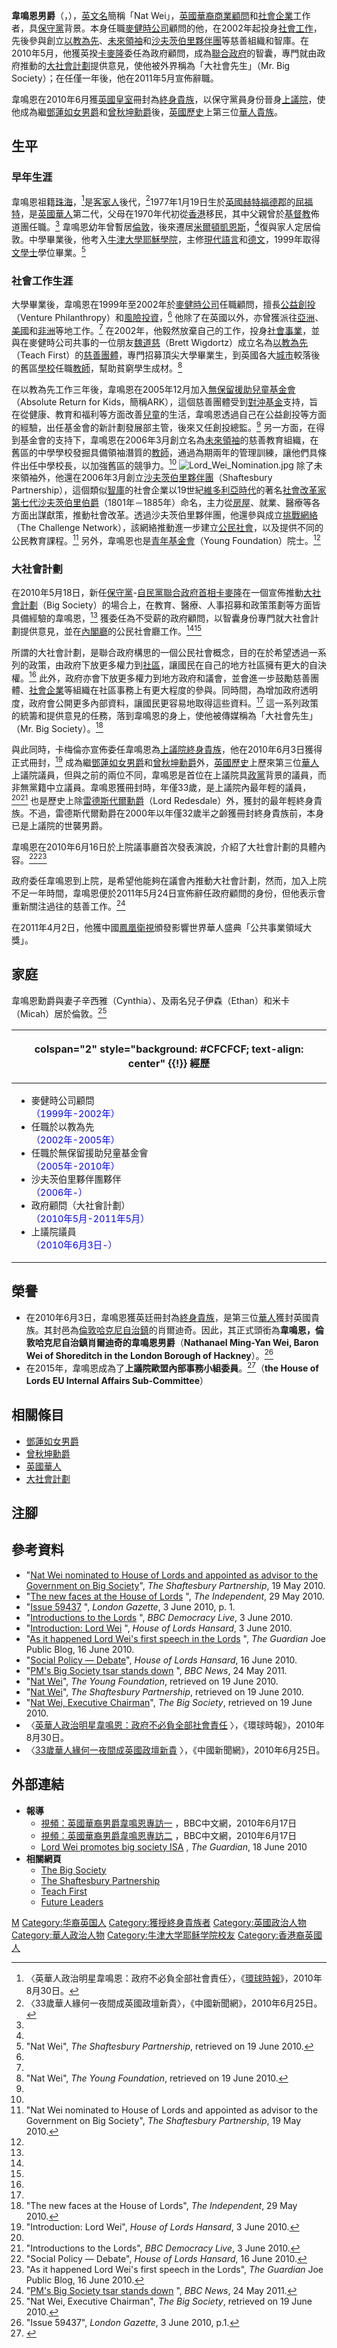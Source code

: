 {{NoteTA
|G1=PoliticiansUK
|G2=UK Places
|G3=People
|G4=Country
|1=zh-cn:卡梅伦;zh:卡梅倫;zh-hk:甘民樂;zh-tw:卡麥隆;
|2=zh-cn:戴维·卡梅伦;zh-hk:甘民樂;zh-tw:大衛·卡麥隆;
}}
{{Infobox officeholder
| name        = 韋鳴恩勳爵 <small>閣下<br>The Rt Hon. The Lord Wei</small>
| image       = Official portrait of Lord Wei crop 2.jpg
| image_size  = 
| caption     = 
| birth_date  = {{birth date and age|1977|1|19}} 
| birth_place = {{GBR}}[[英格蘭|英格蘭]][[赫特福德郡|赫特福德郡]][[屈福特|屈福特]] 
| death_date  = 
| death_place = 
| occupation  = [[商業|商業]]顧問、[[社會企業|社會企業]]工作者
| nationality = {{GBR}}
| party       = {{CUP}}
| alma_mater  = [[牛津大學耶穌學院|牛津大學耶穌學院]]
| salary      = 
| networth    = 
| spouse      = 
| website     = 
| footnotes   = 
}}

'''韋鳴恩男爵'''（{{lang-en|'''Nathanael Ming-Yan Wei, Baron Wei'''}}，{{bd|1977年|1月19日|||W}}），[[英文名|英文名]]簡稱「Nat Wei」，[[英國|英國]][[華裔|華裔]][[商業|商業]][[顧問|顧問]]和[[社會企業|社會企業]]工作者，具[[英國保守黨|保守黨]]背景。本身任職[[麥健時公司|麥健時公司]]顧問的他，在2002年起投身[[社會工作|社會工作]]，先後參與創立[[以教為先|以教為先]]、[[未來領袖|未來領袖]]和[[沙夫茨伯里夥伴團|沙夫茨伯里夥伴團]]等慈善組織和智庫。在2010年5月，他獲英揆[[卡麥隆|卡麥隆]]委任為政府顧問，成為[[聯合政府|聯合政府]]的智囊，專門就由政府推動的[[大社會計劃|大社會計劃]]提供意見，使他被外界稱為「大社會先生」（Mr. Big Society）；在任僅一年後，他在2011年5月宣佈辭職。

韋鳴恩在2010年6月獲[[英國皇室|英國皇室]]冊封為[[終身貴族|終身貴族]]，以保守黨員身份晉身[[英國上議院|上議院]]，使他成為繼[[鄧蓮如|鄧蓮如女男爵]]和[[曾秋坤|曾秋坤勳爵]]後，[[英國歷史|英國歷史]]上第三位[[華人|華人]][[貴族|貴族]]。

== 生平 ==
=== 早年生涯 ===
韋鳴恩祖籍[[珠海|珠海]]，<ref>〈英華人政治明星韋鳴恩：政府不必負全部社會責任〉，《[[環球時報|環球時報]]》，2010年8月30日。</ref>是[[客家人|客家人]]後代，<ref>〈33歲華人緣何一夜間成英國政壇新貴〉，《中國新聞網》，2010年6月25日。</ref>1977年1月19日生於[[英國|英國]][[赫特福德郡|赫特福德郡]]的[[屈福特|屈福特]]，是[[英國華人|英國華人]]第二代，父母在1970年代初從[[香港|香港]]移民，其中父親曾於[[基督教|基督教]]佈道團任職。<ref name=SPD/> 韋鳴恩幼年曾暫居[[倫敦|倫敦]]，後來遷居[[米爾頓凱恩斯|米爾頓凱恩斯]]，<ref name=SPD/>復與家人定居倫敦。中學畢業後，他考入[[牛津大學|牛津大學]][[牛津大學耶穌學院|耶穌學院]]，主修[[現代語言|現代語言]]和[[德文|德文]]，1999年取得[[文學士|文學士]]學位畢業。<ref name="SPP">"Nat Wei", ''The Shaftesbury Partnership'', retrieved on 19 June 2010.</ref>

=== 社會工作生涯 ===
大學畢業後，韋鳴恩在1999年至2002年於[[麥健時公司|麥健時公司]]任職顧問，擅長[[公益創投|公益創投]]（Venture Philanthropy）和[[風險投資|風險投資]]，<ref name=SPP/> 他除了在英國以外，亦曾獲派往[[亞洲|亞洲]]、[[美國|美國]]和[[非洲|非洲]]等地工作。<ref name=YF/> 在2002年，他毅然放棄自己的工作，投身[[社會工作|社會事業]]，並與在麥健時公司共事的一位朋友[[魏道慈|魏道慈]]（Brett Wigdortz）成立名為[[以教為先|以教為先]]（Teach First）的[[慈善團體|慈善團體]]，專門招募頂尖大學畢業生，到英國各大[[城市|城市]]較落後的舊區[[學校|學校]]任職[[教師|教師]]，幫助貧窮學生成材。<ref name="YF">"Nat Wei", ''The Young Foundation'', retrieved on 19 June 2010.</ref>

在以教為先工作三年後，韋鳴恩在2005年12月加入[[無保留援助兒童基金會|無保留援助兒童基金會]]（Absolute Return for Kids，簡稱ARK），這個慈善團體受到[[對沖基金|對沖基金]]支持，旨在從健康、教育和福利等方面改善[[兒童|兒童]]的生活，韋鳴恩透過自己在公益創投等方面的經驗，出任基金會的新計劃發展部主管，後來又任創投總監。<ref name=YF/> 另一方面，在得到基金會的支持下，韋鳴恩在2006年3月創立名為[[未來領袖|未來領袖]]的慈善教育組織，在舊區的中學學校發掘具備領袖潛質的[[教師|教師]]，通過為期兩年的管理訓練，讓他們具條件出任中學校長，以加強舊區的競爭力。<ref name=YF/>
[[File:Lord_Wei_Nomination.jpg|thumb]]
除了未來領袖外，他還在2006年3月創立[[沙夫茨伯里夥伴團|沙夫茨伯里夥伴團]]（Shaftesbury Partnership），這個類似[[智庫|智庫]]的社會企業以19世紀[[維多利亞時代|維多利亞時代]]的著名[[改革|社會改革家]][[安東尼·阿什利-柯柏，第七代沙夫茨伯里伯爵|第七代沙夫茨伯里伯爵]]（1801年－1885年）命名，主力從[[房屋|房屋]]、就業、醫療等各方面出謀獻策，推動社會改革。透過沙夫茨伯里夥伴團，他還參與成立[[挑戰網絡|挑戰網絡]]（The Challenge Network），該網絡推動進一步建立[[公民社會|公民社會]]，以及提供不同的公民教育課程。<ref name="SP">"Nat Wei nominated to House of Lords and appointed as advisor to the Government on Big Society", ''The Shaftesbury Partnership'', 19 May 2010.</ref> 另外，韋鳴恩也是[[青年基金會|青年基金會]]（Young Foundation）院士。<ref name=TBS/>

=== 大社會計劃 ===
在2010年5月18日，新任[[英國保守黨|保守黨]]-[[英國自由民主黨|自民黨]][[聯合政府|聯合政府]][[英國首相|首相]][[卡麥隆|卡麥隆]]在一個宣佈推動[[大社會計劃|大社會計劃]]（Big Society）的場合上，在教育、醫療、人事招募和政策策劃等方面皆具備經驗的韋鳴恩，<ref name=SPP/> 獲委任為不受薪的政府顧問，以智囊身份專門就大社會計劃提供意見，並在[[英國內閣|內閣廳]]的公民社會廳工作。<ref name=YF/><ref name=SP/>

所謂的大社會計劃，是聯合政府構思的一個公民社會概念，目的在於希望透過一系列的政策，由政府下放更多權力到[[社區|社區]]，讓國民在自己的地方社區擁有更大的自決權。<ref name=SPD/> 此外，政府亦會下放更多權力到地方政府和議會，並會進一步鼓勵慈善團體、[[社會企業|社會企業]]等組織在社區事務上有更大程度的參與。同時間，為增加政府透明度，政府會公開更多內部資料，讓國民更容易地取得這些資料。<ref name=SPD/> 這一系列政策的統籌和提供意見的任務，落到韋鳴恩的身上，使他被傳媒稱為「大社會先生」（Mr. Big Society）。<ref name="TI">"The new faces at the House of Lords", ''The Independent'', 29 May 2010.</ref>

與此同時，卡梅倫亦宣佈委任韋鳴恩為[[英國上議院|上議院]][[終身貴族|終身貴族]]，他在2010年6月3日獲得正式冊封，<ref>"Introduction: Lord Wei", ''House of Lords Hansard'', 3 June 2010.</ref> 成為繼[[鄧蓮如|鄧蓮如女男爵]]和[[曾秋坤|曾秋坤勳爵]]外，[[英國歷史|英國歷史]]上歷來第三位[[華人|華人]]上議院議員，但與之前的兩位不同，韋鳴恩是首位在上議院具[[政黨|政黨]]背景的議員，而非無黨籍中立議員。韋鳴恩獲冊封時，年僅33歲，是上議院內最年輕的議員，<ref name=TI/><ref>"Introductions to the Lords", ''BBC Democracy Live'', 3 June 2010.</ref> 也是歷史上除[[魯伯特·米特福德，第六代雷德斯代爾男爵|雷德斯代爾勳爵]]（Lord Redesdale）外，獲封的最年輕終身貴族。不過，雷德斯代爾勳爵在2000年以年僅32歲半之齡獲冊封終身貴族前，本身已是上議院的世襲男爵。

韋鳴恩在2010年6月16日於上院議事廳首次發表演說，介紹了大社會計劃的具體內容。<ref name="SPD">"Social Policy — Debate", ''House of Lords Hansard'', 16 June 2010.</ref><ref>"As it happened Lord Wei's first speech in the Lords", ''The Guardian'' Joe Public Blog, 16 June 2010.</ref>

政府委任韋鳴恩到上院，是希望他能夠在議會內推動大社會計劃，然而，加入上院不足一年時間，韋鳴恩便於2011年5月24日宣佈辭任政府顧問的身份，但他表示會重新關注過往的慈善工作。<ref>"[http://www.bbc.co.uk/news/uk-politics-13529808 PM's Big Society tsar stands down] {{Wayback|url=http://www.bbc.co.uk/news/uk-politics-13529808 |date=20110525112526 }}", ''BBC News'', 24 May 2011.</ref>

在2011年4月2日，他獲中國[[鳳凰衛視|鳳凰衛視]]頒發影響世界華人盛典「公共事業領域大獎」。

== 家庭 ==
韋鳴恩勳爵與妻子辛西雅（Cynthia）、及兩名兒子伊森（Ethan）和米卡（Micah）居於倫敦。<ref name="TBS">"Nat Wei, Executive Chairman", ''The Big Society'', retrieved on 19 June 2010.</ref>

{| class="infobox bordered" style="width: 15em; font-size: 90%; text-align: left; float:right;" cellpadding="3"
|-
! colspan="2" style="background: #CFCFCF; text-align: center" {{!}} 經歷
|-
| colspan="2" style="font-size: 90%" |<div style="text-align: left">
* 麥健時公司顧問<br /><span style="color: blue;">（1999年-2002年）</span>
* 任職於以教為先<br /><span style="color: blue;">（2002年-2005年）</span>
* 任職於無保留援助兒童基金會<br /><span style="color: blue;">（2005年-2010年）</span>
* 沙夫茨伯里夥伴團夥伴<br /><span style="color: blue;">（2006年-）</span>
* 政府顧問（大社會計劃）<br /><span style="color: blue;">（2010年5月-2011年5月）</span>
* 上議院議員<br /><span style="color: blue;">（2010年6月3日-）</span>
</div>
|}

== 榮譽 ==
* 在2010年6月3日，韋鳴恩獲英廷冊封為[[終身貴族|終身貴族]]，是第三位[[華人|華人]]獲封英國貴族。其封邑為[[哈克尼區|倫敦哈克尼自治鎮]]的肖爾迪奇。因此，其正式頭銜為'''韋鳴恩，倫敦哈克尼自治鎮肖爾迪奇的韋鳴恩男爵'''（'''Nathanael Ming-Yan Wei, Baron Wei of Shoreditch in the London Borough of Hackney'''）。<ref>"Issue 59437", ''London Gazette'', 3 June 2010, p.1.</ref>
* 在2015年，韋鳴恩成為了'''上議院歐盟內部事務小組委員'''。<ref>{{Cite web |url=http://www.parliament.uk/business/committees/committees-a-z/lords-select/eu-internal-market-subcommittee/membership/ |title=存档副本 |accessdate=2017-10-31 |archive-date=2017-11-07 |archive-url=https://web.archive.org/web/20171107024004/http://www.parliament.uk/business/committees/committees-a-z/lords-select/eu-internal-market-subcommittee/membership/ |dead-url=no }}</ref>（'''the House of Lords EU Internal Affairs Sub-Committee'''）

== 相關條目 ==
* [[鄧蓮如|鄧蓮如女男爵]]
* [[曾秋坤|曾秋坤勳爵]]
* [[英國華人|英國華人]]
* [[大社會計劃|大社會計劃]]

== 注腳 ==
{{reflist|2}}

== 參考資料 ==
<div class="references-small">
* "[http://www.shaftesburypartnership.org/nat-wei-nominated-to-house-of-lords-and-appointed-as-advisor-to-the-government-on-big-society/ Nat Wei nominated to House of Lords and appointed as advisor to the Government on Big Society]{{dead link|date=2018年5月 |bot=InternetArchiveBot |fix-attempted=yes }}", ''The Shaftesbury Partnership'', 19 May 2010.
* "[http://www.independent.co.uk/news/uk/politics/the-new-faces-at-the-house-of-lords-1986253.html The new faces at the House of Lords] {{Wayback|url=http://www.independent.co.uk/news/uk/politics/the-new-faces-at-the-house-of-lords-1986253.html |date=20100601084913 }}", ''The Independent'', 29 May 2010.
* "[http://www.london-gazette.co.uk/issues/59437/pages/10273 Issue 59437] {{Wayback|url=http://www.london-gazette.co.uk/issues/59437/pages/10273 |date=20121107220223 }}", ''London Gazette'', 3 June 2010, p. 1.
* "[http://news.bbc.co.uk/democracylive/hi/house_of_lords/newsid_8718000/8718753.stm Introductions to the Lords] {{Wayback|url=http://news.bbc.co.uk/democracylive/hi/house_of_lords/newsid_8718000/8718753.stm |date=20100611092010 }}", ''BBC Democracy Live'', 3 June 2010.
* "[http://www.publications.parliament.uk/pa/ld201011/ldhansrd/text/100603-0001.htm Introduction: Lord Wei] {{Wayback|url=http://www.publications.parliament.uk/pa/ld201011/ldhansrd/text/100603-0001.htm |date=20101013154015 }}", ''House of Lords Hansard'', 3 June 2010.
* "[http://www.guardian.co.uk/society/joepublic/2010/jun/16/lord-nat-wei-first-speech As it happened Lord Wei's first speech in the Lords] {{Wayback|url=http://www.guardian.co.uk/society/joepublic/2010/jun/16/lord-nat-wei-first-speech |date=20100622001315 }}", ''The Guardian'' Joe Public Blog, 16 June 2010.
* "[http://www.theyworkforyou.com/lords/?gid=2010-06-16a.1010.0 Social Policy — Debate]", ''House of Lords Hansard'', 16 June 2010.
* "[http://www.bbc.co.uk/news/uk-politics-13529808 PM's Big Society tsar stands down] {{Wayback|url=http://www.bbc.co.uk/news/uk-politics-13529808 |date=20110525112526 }}", ''BBC News'', 24 May 2011.
* "[https://web.archive.org/web/20100707010041/http://www.youngfoundation.org/about-us/people/fellow/nat-wei Nat Wei]", ''The Young Foundation'', retrieved on 19 June 2010.
* "[https://web.archive.org/web/20101206092103/http://www.shaftesburypartnership.org/team/partners/ Nat Wei]", ''The Shaftesbury Partnership'', retrieved on 19 June 2010.
* "[http://www.thebigsociety.co.uk/about-us.html Nat Wei, Executive Chairman]{{dead link|date=2018年5月 |bot=InternetArchiveBot |fix-attempted=yes }}", ''The Big Society'', retrieved on 19 June 2010.
* 〈[http://world.huanqiu.com/roll/2010-08/1056248.html 英華人政治明星韋鳴恩：政府不必負全部社會責任] {{Wayback|url=http://world.huanqiu.com/roll/2010-08/1056248.html |date=20101201043604 }}〉，《環球時報》，2010年8月30日。
* 〈[http://www.chinanews.com/hr/news/2010/06-25/2364395.shtml 33歲華人緣何一夜間成英國政壇新貴] {{Wayback|url=http://www.chinanews.com/hr/news/2010/06-25/2364395.shtml |date=20160305074218 }}〉，《中國新聞網》，2010年6月25日。
</div>

== 外部連結 ==
* '''報導'''
** [http://www.bbc.co.uk/zhongwen/trad/multimedia/2010/06/100616_vid_nat_wei_1.shtml 視頻：英國華裔男爵韋鳴恩專訪一] {{Wayback|url=http://www.bbc.co.uk/zhongwen/trad/multimedia/2010/06/100616_vid_nat_wei_1.shtml |date=20100621213725 }}，BBC中文網，2010年6月17日
** [http://www.bbc.co.uk/zhongwen/trad/multimedia/2010/06/100616_vid_nat_wei_2.shtml 視頻：英國華裔男爵韋鳴恩專訪二] {{Wayback|url=http://www.bbc.co.uk/zhongwen/trad/multimedia/2010/06/100616_vid_nat_wei_2.shtml |date=20100622065721 }}，BBC中文網，2010年6月17日
** [http://www.guardian.co.uk/politics/2010/jun/18/lord-wei-big-society-isa Lord Wei promotes big society ISA] {{Wayback|url=http://www.guardian.co.uk/politics/2010/jun/18/lord-wei-big-society-isa |date=20100621082543 }}, ''The Guardian'', 18 June 2010
* '''相關網頁'''
** [http://www.thebigsociety.co.uk/index.html The Big Society]{{dead link|date=2018年5月 |bot=InternetArchiveBot |fix-attempted=yes }}
** [http://www.shaftesburypartnership.org/ The Shaftesbury Partnership] {{Wayback|url=http://www.shaftesburypartnership.org/ |date=20091122070819 }}
** [http://www.teachfirst.org.uk/ Teach First] {{Wayback|url=http://www.teachfirst.org.uk/ |date=20131020012256 }}
** [http://www.future-leaders.org.uk/ Future Leaders] {{Wayback|url=http://www.future-leaders.org.uk/ |date=20121130011245 }}

{{DEFAULTSORT:Wei, Nat Wei, Baron}}
[[Category:韋姓|M]]
[[Category:华裔英国人|Category:华裔英国人]]
[[Category:獲授終身貴族者|Category:獲授終身貴族者]]
[[Category:英國政治人物|Category:英國政治人物]]
[[Category:華人政治人物|Category:華人政治人物]]
[[Category:牛津大学耶稣学院校友|Category:牛津大学耶稣学院校友]]
[[Category:香港裔英國人|Category:香港裔英國人]]